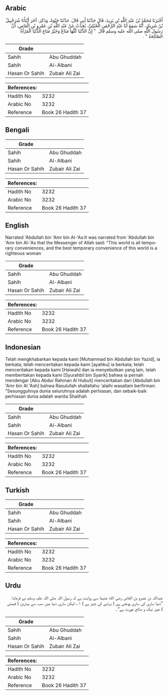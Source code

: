 ## Arabic


<div dir="rtl" lang="ar" style={{fontSize:'larger',backgroundColor:'#f8f9fa',padding:20}}>
أَخْبَرَنَا مُحَمَّدُ بْنُ عَبْدِ اللَّهِ بْنِ يَزِيدَ، قَالَ حَدَّثَنَا أَبِي قَالَ، حَدَّثَنَا حَيْوَةُ، وَذَكَرَ، آخَرَ أَنْبَأَنَا شُرَحْبِيلُ بْنُ شَرِيكٍ، أَنَّهُ سَمِعَ أَبَا عَبْدِ الرَّحْمَنِ الْحُبُلِيَّ، يُحَدِّثُ عَنْ عَبْدِ اللَّهِ بْنِ عَمْرِو بْنِ الْعَاصِ، أَنَّ رَسُولَ اللَّهِ صلى الله عليه وسلم قَالَ ‏ "‏ إِنَّ الدُّنْيَا كُلَّهَا مَتَاعٌ وَخَيْرُ مَتَاعِ الدُّنْيَا الْمَرْأَةُ الصَّالِحَةُ ‏"‏ ‏.‏
</div>
<div style={{backgroundColor:'#f8f9fa',padding:20, marginBottom: 10}}><table> <thead> <tr> <th>Grade</th> <th></th> </tr> </thead> <tbody> <tr><td>Sahih</td><td>Abu Ghuddah</td></tr><tr><td>Sahih</td><td>Al-Albani</td></tr><tr><td>Hasan Or Sahih</td><td>Zubair Ali Zai</td></tr></tbody></table><table> <thead> <tr> <th>References:</th> <th></th> </tr> </thead> <tbody><tr><td>Hadith No</td><td>3232</td></tr><tr><td>Arabic No</td><td>3232</td></tr><tr><td>Reference</td><td>Book 26 Hadith 37</td></tr></tbody></table></div>

## Bengali


<div dir="ltr" lang="bn" style={{fontSize:'larger',backgroundColor:'#f8f9fa',padding:20}}>

</div>
<div style={{backgroundColor:'#f8f9fa',padding:20, marginBottom: 10}}><table> <thead> <tr> <th>Grade</th> <th></th> </tr> </thead> <tbody> <tr><td>Sahih</td><td>Abu Ghuddah</td></tr><tr><td>Sahih</td><td>Al-Albani</td></tr><tr><td>Hasan Or Sahih</td><td>Zubair Ali Zai</td></tr></tbody></table><table> <thead> <tr> <th>References:</th> <th></th> </tr> </thead> <tbody><tr><td>Hadith No</td><td>3232</td></tr><tr><td>Arabic No</td><td>3232</td></tr><tr><td>Reference</td><td>Book 26 Hadith 37</td></tr></tbody></table></div>

## English


<div dir="ltr" lang="en" style={{fontSize:'larger',backgroundColor:'#f8f9fa',padding:20}}>
Narrated 'Abdullah bin 'Amr bin Al-'As:It was narrated from 'Abdullah bin 'Amr bin Al-'As that the Messenger of Allah said: "This world is all temporary conveniences, and the best temporary convenience of this world is a righteous woman
</div>
<div style={{backgroundColor:'#f8f9fa',padding:20, marginBottom: 10}}><table> <thead> <tr> <th>Grade</th> <th></th> </tr> </thead> <tbody> <tr><td>Sahih</td><td>Abu Ghuddah</td></tr><tr><td>Sahih</td><td>Al-Albani</td></tr><tr><td>Hasan Or Sahih</td><td>Zubair Ali Zai</td></tr></tbody></table><table> <thead> <tr> <th>References:</th> <th></th> </tr> </thead> <tbody><tr><td>Hadith No</td><td>3232</td></tr><tr><td>Arabic No</td><td>3232</td></tr><tr><td>Reference</td><td>Book 26 Hadith 37</td></tr></tbody></table></div>

## Indonesian


<div dir="ltr" lang="id" style={{fontSize:'larger',backgroundColor:'#f8f9fa',padding:20}}>
Telah mengkhabarkan kepada kami [Muhammad bin Abdullah bin Yazid], ia berkata; telah menceritakan kepada kami [ayahku] ia berkata; telah menceritakan kepada kami [Haiwah] dan ia menyebutkan yang lain, telah memberitakan kepada kami [Syurahbil bin Syarik] bahwa ia pernah mendengar [Abu Abdur Rahman Al Hubuli] menceritakan dari [Abdullah bin 'Amr bin Al 'Ash] bahwa Rasulullah shallallahu 'alaihi wasallam berfirman: "Sesungguhnya dunia seluruhnya adalah perhiasan, dan sebaik-baik perhiasan dunia adalah wanita Shalihah
</div>
<div style={{backgroundColor:'#f8f9fa',padding:20, marginBottom: 10}}><table> <thead> <tr> <th>Grade</th> <th></th> </tr> </thead> <tbody> <tr><td>Sahih</td><td>Abu Ghuddah</td></tr><tr><td>Sahih</td><td>Al-Albani</td></tr><tr><td>Hasan Or Sahih</td><td>Zubair Ali Zai</td></tr></tbody></table><table> <thead> <tr> <th>References:</th> <th></th> </tr> </thead> <tbody><tr><td>Hadith No</td><td>3232</td></tr><tr><td>Arabic No</td><td>3232</td></tr><tr><td>Reference</td><td>Book 26 Hadith 37</td></tr></tbody></table></div>

## Turkish


<div dir="ltr" lang="tr" style={{fontSize:'larger',backgroundColor:'#f8f9fa',padding:20}}>

</div>
<div style={{backgroundColor:'#f8f9fa',padding:20, marginBottom: 10}}><table> <thead> <tr> <th>Grade</th> <th></th> </tr> </thead> <tbody> <tr><td>Sahih</td><td>Abu Ghuddah</td></tr><tr><td>Sahih</td><td>Al-Albani</td></tr><tr><td>Hasan Or Sahih</td><td>Zubair Ali Zai</td></tr></tbody></table><table> <thead> <tr> <th>References:</th> <th></th> </tr> </thead> <tbody><tr><td>Hadith No</td><td>3232</td></tr><tr><td>Arabic No</td><td>3232</td></tr><tr><td>Reference</td><td>Book 26 Hadith 37</td></tr></tbody></table></div>

## Urdu


<div dir="rtl" lang="ur" style={{fontSize:'larger',backgroundColor:'#f8f9fa',padding:20}}>
عبداللہ بن عمرو بن العاص رضی الله عنہما سے روایت ہے کہ رسول اللہ صلی اللہ علیہ وسلم نے فرمایا: ”دنیا ساری کی ساری پونجی ہے ( برتنے کی چیز ہے ) ۱؎ لیکن ساری دنیا میں سب سے بہترین ( قیمتی ) چیز نیک و صالح عورت ہے“۔
</div>
<div style={{backgroundColor:'#f8f9fa',padding:20, marginBottom: 10}}><table> <thead> <tr> <th>Grade</th> <th></th> </tr> </thead> <tbody> <tr><td>Sahih</td><td>Abu Ghuddah</td></tr><tr><td>Sahih</td><td>Al-Albani</td></tr><tr><td>Hasan Or Sahih</td><td>Zubair Ali Zai</td></tr></tbody></table><table> <thead> <tr> <th>References:</th> <th></th> </tr> </thead> <tbody><tr><td>Hadith No</td><td>3232</td></tr><tr><td>Arabic No</td><td>3232</td></tr><tr><td>Reference</td><td>Book 26 Hadith 37</td></tr></tbody></table></div>